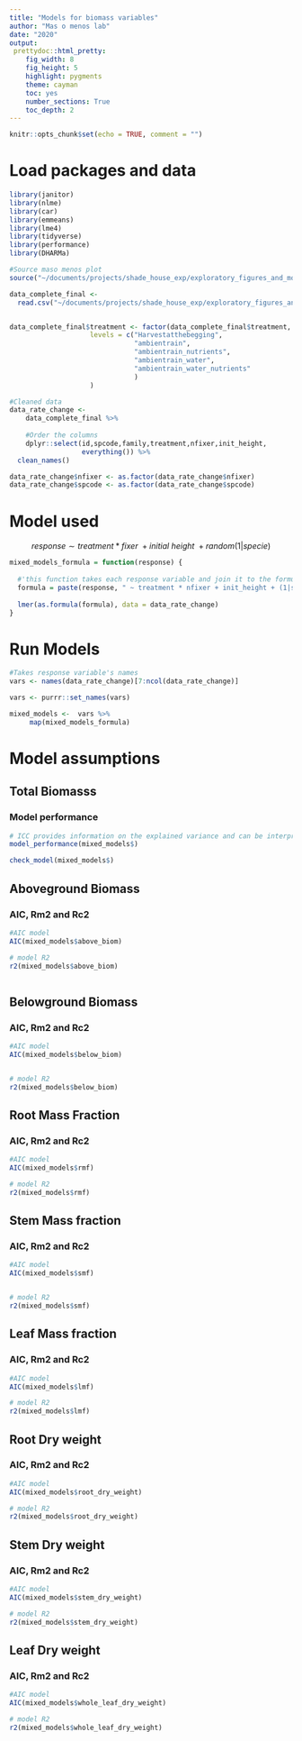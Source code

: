 ```yaml
---
title: "Models for biomass variables"
author: "Mas o menos lab"
date: "2020"
output: 
 prettydoc::html_pretty:
    fig_width: 8
    fig_height: 5 
    highlight: pygments
    theme: cayman   
    toc: yes
    number_sections: True
    toc_depth: 2
---
```


```r
knitr::opts_chunk$set(echo = TRUE, comment = "")
```

# Load packages and data
```r
library(janitor)
library(nlme)
library(car)
library(emmeans)
library(lme4)
library(tidyverse)
library(performance)
library(DHARMa)
```

```r
#Source maso menos plot
source("~/documents/projects/shade_house_exp/exploratory_figures_and_models/codes/masomenos_plot.R")
```


```r
data_complete_final <- 
  read.csv("~/documents/projects/shade_house_exp/exploratory_figures_and_models/data/data_for_biomass_leaftraits_models.csv", header = T)


data_complete_final$treatment <- factor(data_complete_final$treatment,
					levels = c("Harvestatthebegging",
							   "ambientrain", 
							   "ambientrain_nutrients",
							   "ambientrain_water",
							   "ambientrain_water_nutrients"
							   )
					)

#Cleaned data
data_rate_change <- 
    data_complete_final %>% 
    
    #Order the columns  
    dplyr::select(id,spcode,family,treatment,nfixer,init_height,
                  everything()) %>% 
  clean_names() 

data_rate_change$nfixer <- as.factor(data_rate_change$nfixer)
data_rate_change$spcode <- as.factor(data_rate_change$spcode)
```


# Model used 

$$response\sim treatment*fixer\ + initial\ height\ + random(1|specie)$$

```r
mixed_models_formula = function(response) {
  
  #'this function takes each response variable and join it to the formula
  formula = paste(response, " ~ treatment * nfixer + init_height + (1|spcode)")
  
  lmer(as.formula(formula), data = data_rate_change)
}
```

# Run Models

```r
#Takes response variable's names 
vars <- names(data_rate_change)[7:ncol(data_rate_change)]
```

```r
vars <- purrr::set_names(vars)
```

```r
mixed_models <-  vars %>%
     map(mixed_models_formula)
```

# Model assumptions

## Total Biomasss

### Model performance

```r

# ICC provides information on the explained variance and can be interpreted as “the proportion of the variance explained by the grouping structure in the population”
model_performance(mixed_models$)

check_model(mixed_models$)

```


## Aboveground Biomass


### AIC, Rm2 and Rc2

```r
#AIC model
AIC(mixed_models$above_biom)

# model R2
r2(mixed_models$above_biom)



```


## Belowground Biomass


### AIC, Rm2 and Rc2

```r
#AIC model
AIC(mixed_models$below_biom)


# model R2
r2(mixed_models$below_biom)


```


## Root Mass Fraction 

### AIC, Rm2 and Rc2

```r

#AIC model
AIC(mixed_models$rmf)

# model R2
r2(mixed_models$rmf)


```


## Stem Mass fraction

### AIC, Rm2 and Rc2

```r
#AIC model
AIC(mixed_models$smf)


# model R2
r2(mixed_models$smf)


```

## Leaf Mass fraction


### AIC, Rm2 and Rc2

```r

#AIC model
AIC(mixed_models$lmf)

# model R2
r2(mixed_models$lmf)
```


## Root Dry weight

### AIC, Rm2 and Rc2

```r

#AIC model
AIC(mixed_models$root_dry_weight)

# model R2
r2(mixed_models$root_dry_weight)
```


## Stem Dry weight
### AIC, Rm2 and Rc2

```r
#AIC model
AIC(mixed_models$stem_dry_weight)

# model R2
r2(mixed_models$stem_dry_weight)
```



## Leaf Dry weight

### AIC, Rm2 and Rc2

```r
#AIC model
AIC(mixed_models$whole_leaf_dry_weight)

# model R2
r2(mixed_models$whole_leaf_dry_weight)

```

